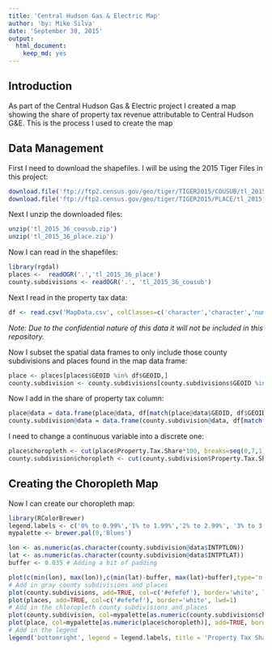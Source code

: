 ```yaml
---
title: 'Central Hudson Gas & Electric Map'
author: 'by: Mike Silva'
date: 'September 30, 2015'
output: 
  html_document: 
    keep_md: yes
---
```


## Introduction
As part of the Central Hudson Gas & Electric project I created a map showing the share of property tax revenue attributable to Central Hudson G&E.  This is the process I used to create the map

## Data Management
First I need to download the shapefiles.  I will be using the 2015 Tiger Files in this project:
```r
download.file('ftp://ftp2.census.gov/geo/tiger/TIGER2015/COUSUB/tl_2015_36_cousub.zip', 'tl_2015_36_cousub.zip')
download.file('ftp://ftp2.census.gov/geo/tiger/TIGER2015/PLACE/tl_2015_36_place.zip', 'tl_2015_36_place.zip')
```

Next I unzip the downloaded files:
```r
unzip('tl_2015_36_cousub.zip')
unzip('tl_2015_36_place.zip')
```
Now I can read in the shapefiles:
```r
library(rgdal)
places <-  readOGR('.','tl_2015_36_place')
county.subdivisions <- readOGR('.', 'tl_2015_36_cousub')
```

Next I read in the property tax data:
```r
df <- read.csv('MapData.csv', colClasses=c('character','character','numeric'))
```
*Note: Due to the confidential nature of this data it will not be included in this repository.*

Now I subset the spatial data frames to only include those county subdivisions and places found in the map data frame:
```r
place <- places[places$GEOID %in% df$GEOID,]
county.subdivision <- county.subdivisions[county.subdivisions$GEOID %in% df$GEOID,]
```

Now I add in the share of property tax column:
```r
place@data = data.frame(place@data, df[match(place@data$GEOID, df$GEOID),])
county.subdivision@data = data.frame(county.subdivision@data, df[match(county.subdivision@data$GEOID, df$GEOID),])
```

I need to change a continuous variable into a discrete one:
```r
place$choropleth <- cut(place$Property.Tax.Share*100, breaks=seq(0,7,1))
county.subdivision$choropleth <- cut(county.subdivision$Property.Tax.Share*100, breaks=seq(0,7,1))
```

## Creating the Choropleth Map

Now I can create our choropleth map:
```r
library(RColorBrewer)
legend.labels <- c('0% to 0.99%','1% to 1.99%','2% to 2.99%', '3% to 3.99%', '4% to 4.99%', '5% to 5.99%','Over 6%')
mypalette <- brewer.pal(8,'Blues')

lon <- as.numeric(as.character(county.subdivision@data$INTPTLON))
lat <- as.numeric(as.character(county.subdivision@data$INTPTLAT))
buffer <- 0.035 # Adding a bit of padding

plot(c(min(lon), max(lon)),c(min(lat)-buffer, max(lat)+buffer),type='n',asp=1.2,axes=FALSE,xlab='',ylab='')
# Add in gray county subdivisions and places
plot(county.subdivisions, add=TRUE, col=c('#efefef'), border='white', lwd=1)
plot(places, add=TRUE, col=c('#efefef'), border='white', lwd=1)
# Add in the chloropleth county subdivisions and places
plot(county.subdivision, col=mypalette[as.numeric(county.subdivision$choropleth)],add=TRUE, border='gray',lwd=1)
plot(place, col=mypalette[as.numeric(place$choropleth)], add=TRUE, border='gray', lwd=1)
# Add in the legend
legend('bottomright', legend = legend.labels, title = 'Property Tax Share', fill = mypalette, cex = 0.56)
```